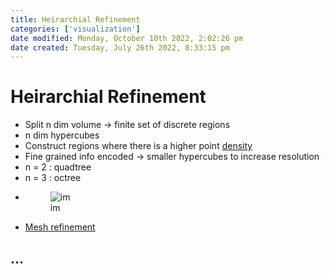 ```yaml
---
title: Heirarchial Refinement
categories: ['visualization']
date modified: Monday, October 10th 2022, 2:02:26 pm
date created: Tuesday, July 26th 2022, 8:33:15 pm
---
```


# Heirarchial Refinement
- Split n dim volume -> finite set of discrete regions
- n dim hypercubes
- Construct regions where there is a higher point [density](Density.qmd)
- Fine grained info encoded -> smaller hypercubes to increase resolution
- n = 2 : quadtree
- n = 3 : octree
- ![im](images/Pasted%20image%2020220316000739.png)
- [Mesh refinement](Mesh%20refinement.qmd)

## …



